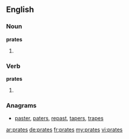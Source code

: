 ==English==

===Noun===
'''prates'''
# {{plural of|[[prate]]}}


===Verb===
'''prates'''

# {{third-person singular of|[[prate]]}}

===Anagrams===
* [[paster#English|paster]], [[paters#English|paters]], [[repast#English|repast]], [[tapers#English|tapers]], [[trapes#English|trapes]]

[[ar:prates]]
[[de:prates]]
[[fr:prates]]
[[my:prates]]
[[vi:prates]]